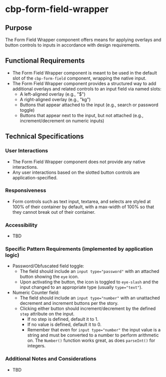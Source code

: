 
<Meta title="Components/Form Field Wrapper/Specifications" />

# cbp-form-field-wrapper

## Purpose

The Form Field Wrapper component offers means for applying overlays and button controls to inputs in accordance with design requirements.

## Functional Requirements

* The Form Field Wrapper component is meant to be used in the default slot of the `cbp-form-field` component, wrapping the native input.
* The Form Field Wrapper component provides a structured way to add additional overlays and related controls to an input field via named slots:
  * A left-aligned overlay (e.g., "$")
  * A right-aligned overlay (e.g., "kg")
  * Buttons that appear attached to the input (e.g., search or password toggle)
  * Buttons that appear next to the input, but not attached (e.g., increment/decrement on numeric inputs)

## Technical Specifications

### User Interactions

* The Form Field Wrapper component does not provide any native interactions.
* Any user interactions based on the slotted button controls are application-specified.

### Responsiveness

* Form controls such as text input, textarea, and selects are styled at 100% of their container by default, with a max-width of 100% so that they cannot break out of their container.

### Accessibility

* TBD

### Specific Pattern Requirements (implemented by application logic)

* Password/Obfuscated field toggle:
  * The field should include an `input type="password"` with an attached button showing the `eye` icon.
  * Upon activating the button, the icon is toggled to `eye-slash` and the input changed to an appropriate type (usually `type="text"`).
* Numeric Counter field:
  * The field should include an `input type="number"` with an unattached decrement and increment buttons per the story.
  * Clicking either button should increment/decrement by the defined `step` attribute on the input.
    * If no step is defined, default it to 1.
    * If no value is defined, default it to 0.
    * Remember that even for `input type="number"` the input value is a string and must be converted to a number to perform arithmetic on. The `Number()` function works great, as does `parseInt()` for integers.

### Additional Notes and Considerations

* TBD